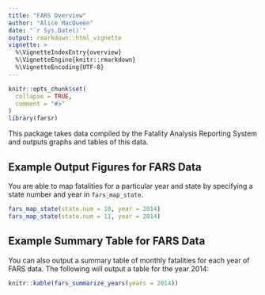 ```yaml
---
title: "FARS Overview"
author: "Alice MacQueen"
date: "`r Sys.Date()`"
output: rmarkdown::html_vignette
vignette: >
  %\VignetteIndexEntry{overview}
  %\VignetteEngine{knitr::rmarkdown}
  %\VignetteEncoding{UTF-8}
---
```


```r
knitr::opts_chunk$set(
  collapse = TRUE,
  comment = "#>"
)
library(farsr)
```

This package takes data compiled by the Fatality Analysis Reporting System and 
outputs graphs and tables of this data.

## Example Output Figures for FARS Data

You are able to map fatalities for a particular year and state by specifying 
a state number and year in `fars_map_state`.

```r
fars_map_state(state.num = 10, year = 2014)
fars_map_state(state.num = 11, year = 2014)
```

## Example Summary Table for FARS Data

You can also output a summary table of monthly fatalities for each year of FARS 
data. The following will output a table for the year 2014:

```r
knitr::kable(fars_summarize_years(years = 2014))
```


